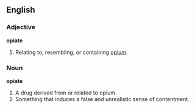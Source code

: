 ==English==

===Adjective===
'''opiate'''
#Relating to, resembling, or containing [[opium]].

===Noun===
'''opiate'''
#A drug derived from or related to opium.
#Something that induces a false and unrealistic sense of contentment.